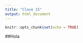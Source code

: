 ```yaml
---
title: "Clase 15"
output: html_document
---
```


```r
knitr::opts_chunk$set(echo = TRUE)
```

##Hola
